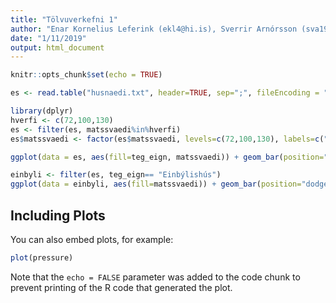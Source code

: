 ```yaml
---
title: "Tölvuverkefni 1"
author: "Enar Kornelius Leferink (ekl4@hi.is), Sverrir Arnórsson (sva19@hi.is)"
date: "1/11/2019"
output: html_document
---
```


```r
knitr::opts_chunk$set(echo = TRUE)
```



```r
es <- read.table("husnaedi.txt", header=TRUE, sep=";", fileEncoding = "utf8")

```

```r
library(dplyr)
hverfi <- c(72,100,130)
es <- filter(es, matssvaedi%in%hverfi)
es$matssvaedi <- factor(es$matssvaedi, levels=c(72,100,130), labels=c("Hagar/Melar", "Laugarneshverfi/Vogar", "Grafarvogur"))

```

```r
ggplot(data = es, aes(fill=teg_eign, matssvaedi)) + geom_bar(position="dodge") + xlab("Hverfi") +ylab("Fjöldi")
```
```r
einbyli <- filter(es, teg_eign== "Einbýlishús")
ggplot(data = einbyli, aes(fill=matssvaedi)) + geom_bar(position="dodge") + xlab("Hverfi") +ylab("Fjöldi")
```

## Including Plots

You can also embed plots, for example:

```r
plot(pressure)
```

Note that the `echo = FALSE` parameter was added to the code chunk to prevent printing of the R code that generated the plot.
